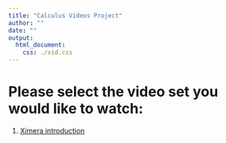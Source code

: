 ```yaml
---
title: "Calculus Videos Project"
author: ""
date: ""
output:
  html_document:
    css: ./vid.css
---
```


# Please select the video set you would like to watch:

<!-- note: do not edit this html file directly -->

1. [Ximera introduction](https://ximera.osu.edu/fall18calcvids/intro/intro/intro/name1)

<!-- old pages
1. [Constant Rate of Change](./croc)
2. [Approximating Instantaneous Rates of Change](./arociroc)
3. [Graphing Derivatives](./graphderiv)
4. [Basic Derivative Rule](./derivrules)
5. The Chain Rule, under revision
6. [Optimization](./opt)
7. [Integrals from Riemann Sums](./rs)
8. [Antiderivatives](./antideriv)
-->